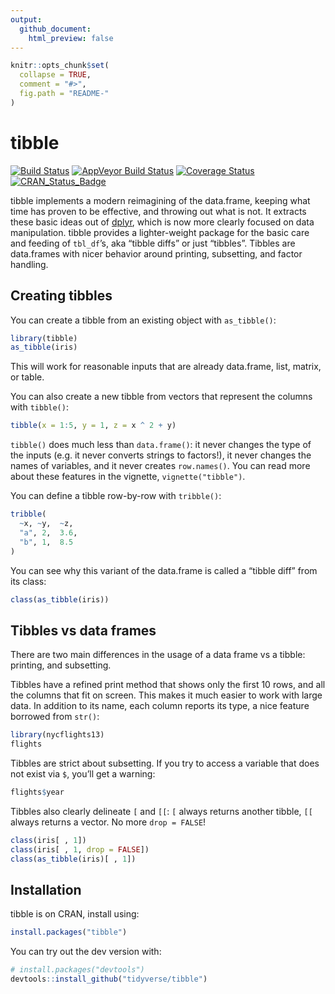 ```yaml
---
output:
  github_document:
    html_preview: false
---
```


<!-- README.md is generated from README.Rmd. Please edit that file -->

```r
knitr::opts_chunk$set(
  collapse = TRUE,
  comment = "#>",
  fig.path = "README-"
)
```

# tibble

[![Build Status](https://travis-ci.org/tidyverse/tibble.svg?branch=master)](https://travis-ci.org/tidyverse/tibble) 
[![AppVeyor Build Status](https://ci.appveyor.com/api/projects/status/github/tidyverse/tibble?branch=master&svg=true)](https://ci.appveyor.com/project/tidyverse/tibble) 
[![Coverage Status](https://img.shields.io/codecov/c/github/tidyverse/tibble/master.svg)](https://codecov.io/github/tidyverse/tibble?branch=master)
[![CRAN_Status_Badge](http://www.r-pkg.org/badges/version/tibble)](https://cran.r-project.org/package=tibble)

tibble implements a modern reimagining of the data.frame, keeping what time has proven to be effective, and throwing out what is not. It extracts these basic ideas out of [dplyr](https://cran.r-project.org/package=dplyr), which is now more clearly focused on data manipulation. tibble provides a lighter-weight package for the basic care and feeding of `tbl_df`'s, aka "tibble diffs" or just "tibbles". Tibbles are data.frames with nicer behavior around printing, subsetting, and factor handling.

## Creating tibbles

You can create a tibble from an existing object with `as_tibble()`:

```r
library(tibble)
as_tibble(iris)
```

This will work for reasonable inputs that are already data.frame, list, matrix, or table.

You can also create a new tibble from vectors that represent the columns with `tibble()`:

```r
tibble(x = 1:5, y = 1, z = x ^ 2 + y)
```

`tibble()` does much less than `data.frame()`: it never changes the type of the inputs (e.g. it never converts strings to factors!), it never changes the names of variables, and it never creates `row.names()`. You can read more about these features in the vignette, `vignette("tibble")`.

You can define a tibble row-by-row with `tribble()`:

```r
tribble(
  ~x, ~y,  ~z,
  "a", 2,  3.6,
  "b", 1,  8.5
)
```

You can see why this variant of the data.frame is called a "tibble diff" from its class:

```r
class(as_tibble(iris))
```

## Tibbles vs data frames

There are two main differences in the usage of a data frame vs a tibble: printing, and subsetting.

Tibbles have a refined print method that shows only the first 10 rows, and all the columns that fit on screen. This makes it much easier to work with large data. In addition to its name, each column reports its type, a nice feature borrowed from `str()`:

```r
library(nycflights13)
flights
```

Tibbles are strict about subsetting. If you try to access a variable that does not exist via `$`, you'll get a warning:

```r
flights$year
```

Tibbles also clearly delineate `[` and `[[`: `[` always returns another tibble, `[[` always returns a vector. No more `drop = FALSE`!

```r
class(iris[ , 1])
class(iris[ , 1, drop = FALSE])
class(as_tibble(iris)[ , 1])
```

## Installation

tibble is on CRAN, install using:

```r
install.packages("tibble")
```

You can try out the dev version with:

```r
# install.packages("devtools")
devtools::install_github("tidyverse/tibble")
```
